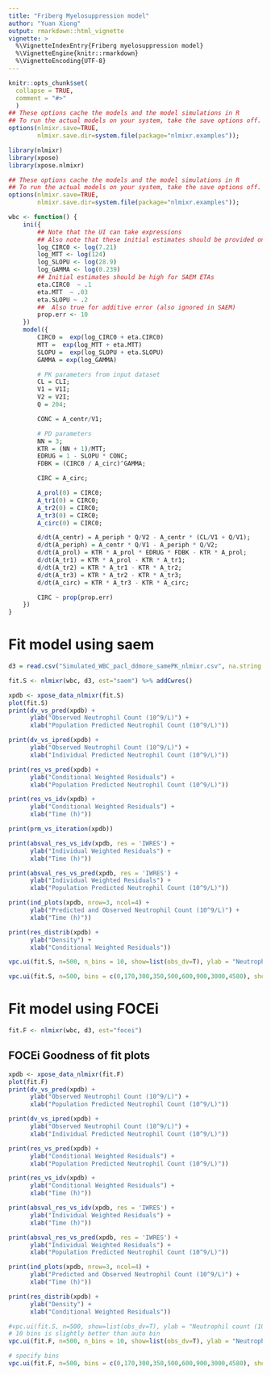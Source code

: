 ```yaml
---
title: "Friberg Myelosuppression model"
author: "Yuan Xiong" 
output: rmarkdown::html_vignette
vignette: >
  %\VignetteIndexEntry{Friberg myelosuppression model}
  %\VignetteEngine{knitr::rmarkdown}
  %\VignetteEncoding{UTF-8}
---
```


```r
knitr::opts_chunk$set(
  collapse = TRUE,
  comment = "#>"
  )
## These options cache the models and the model simulations in R
## To run the actual models on your system, take the save options off.
options(nlmixr.save=TRUE,
        nlmixr.save.dir=system.file(package="nlmixr.examples"));

```

```r

library(nlmixr)
library(xpose)
library(xpose.nlmixr)

## These options cache the models and the model simulations in R
## To run the actual models on your system, take the save options off.
options(nlmixr.save=TRUE,
        nlmixr.save.dir=system.file(package="nlmixr.examples"));

```

```r

wbc <- function() {
    ini({
        ## Note that the UI can take expressions
        ## Also note that these initial estimates should be provided on the log-scale
        log_CIRC0 <- log(7.21)
        log_MTT <- log(124)
        log_SLOPU <- log(28.9)
        log_GAMMA <- log(0.239)
        ## Initial estimates should be high for SAEM ETAs
        eta.CIRC0  ~ .1
        eta.MTT  ~ .03
        eta.SLOPU ~ .2
        ##  Also true for additive error (also ignored in SAEM)
        prop.err <- 10
    })
    model({
        CIRC0 =  exp(log_CIRC0 + eta.CIRC0)
        MTT =  exp(log_MTT + eta.MTT)
        SLOPU =  exp(log_SLOPU + eta.SLOPU)
        GAMMA = exp(log_GAMMA)

        # PK parameters from input dataset
        CL = CLI;
        V1 = V1I;
        V2 = V2I;
        Q = 204;

        CONC = A_centr/V1;

        # PD parameters
        NN = 3;
        KTR = (NN + 1)/MTT;
        EDRUG = 1 - SLOPU * CONC;
        FDBK = (CIRC0 / A_circ)^GAMMA;

        CIRC = A_circ;

        A_prol(0) = CIRC0;
        A_tr1(0) = CIRC0;
        A_tr2(0) = CIRC0;
        A_tr3(0) = CIRC0;
        A_circ(0) = CIRC0;

        d/dt(A_centr) = A_periph * Q/V2 - A_centr * (CL/V1 + Q/V1);
        d/dt(A_periph) = A_centr * Q/V1 - A_periph * Q/V2;
        d/dt(A_prol) = KTR * A_prol * EDRUG * FDBK - KTR * A_prol;
        d/dt(A_tr1) = KTR * A_prol - KTR * A_tr1;
        d/dt(A_tr2) = KTR * A_tr1 - KTR * A_tr2;
        d/dt(A_tr3) = KTR * A_tr2 - KTR * A_tr3;
        d/dt(A_circ) = KTR * A_tr3 - KTR * A_circ;

        CIRC ~ prop(prop.err)
    })
}
```
# Fit model using saem
```r
d3 = read.csv("Simulated_WBC_pacl_ddmore_samePK_nlmixr.csv", na.string = ".")

fit.S <- nlmixr(wbc, d3, est="saem") %>% addCwres()

xpdb <- xpose_data_nlmixr(fit.S)
plot(fit.S)
print(dv_vs_pred(xpdb) +
      ylab("Observed Neutrophil Count (10^9/L)") +
      xlab("Population Predicted Neutrophil Count (10^9/L)"))

print(dv_vs_ipred(xpdb) +
      ylab("Observed Neutrophil Count (10^9/L)") +
      xlab("Individual Predicted Neutrophil Count (10^9/L)"))

print(res_vs_pred(xpdb) +
      ylab("Conditional Weighted Residuals") +
      xlab("Population Predicted Neutrophil Count (10^9/L)"))

print(res_vs_idv(xpdb) +
      ylab("Conditional Weighted Residuals") +
      xlab("Time (h)"))

print(prm_vs_iteration(xpdb))

print(absval_res_vs_idv(xpdb, res = 'IWRES') +
      ylab("Individual Weighted Residuals") +
      xlab("Time (h)"))

print(absval_res_vs_pred(xpdb, res = 'IWRES') +
      ylab("Individual Weighted Residuals") +
      xlab("Population Predicted Neutrophil Count (10^9/L)"))

print(ind_plots(xpdb, nrow=3, ncol=4) +
      ylab("Predicted and Observed Neutrophil Count (10^9/L)") +
      xlab("Time (h)"))

print(res_distrib(xpdb) +
      ylab("Density") +
      xlab("Conditional Weighted Residuals"))

vpc.ui(fit.S, n=500, n_bins = 10, show=list(obs_dv=T), ylab = "Neutrophil Count (10^9/L)", xlab = "Time (h)")

vpc.ui(fit.S, n=500, bins = c(0,170,300,350,500,600,900,3000,4580), show=list(obs_dv=T), ylab = "Neutrophil Count (10^9/L)", xlab = "Time (h)")

```

# Fit model using FOCEi

```r
fit.F <- nlmixr(wbc, d3, est="focei")
```

## FOCEi Goodness of fit plots
```r
xpdb <- xpose_data_nlmixr(fit.F)
plot(fit.F)
print(dv_vs_pred(xpdb) +
      ylab("Observed Neutrophil Count (10^9/L)") +
      xlab("Population Predicted Neutrophil Count (10^9/L)"))

print(dv_vs_ipred(xpdb) +
      ylab("Observed Neutrophil Count (10^9/L)") +
      xlab("Individual Predicted Neutrophil Count (10^9/L)"))

print(res_vs_pred(xpdb) +
      ylab("Conditional Weighted Residuals") +
      xlab("Population Predicted Neutrophil Count (10^9/L)"))

print(res_vs_idv(xpdb) +
      ylab("Conditional Weighted Residuals") +
      xlab("Time (h)"))

print(absval_res_vs_idv(xpdb, res = 'IWRES') +
      ylab("Individual Weighted Residuals") +
      xlab("Time (h)"))

print(absval_res_vs_pred(xpdb, res = 'IWRES') +
      ylab("Individual Weighted Residuals") +
      xlab("Population Predicted Neutrophil Count (10^9/L)"))

print(ind_plots(xpdb, nrow=3, ncol=4) +
      ylab("Predicted and Observed Neutrophil Count (10^9/L)") +
      xlab("Time (h)"))

print(res_distrib(xpdb) +
      ylab("Density") +
      xlab("Conditional Weighted Residuals"))

#vpc.ui(fit.S, n=500, show=list(obs_dv=T), ylab = "Neutrophil count (10^9/L)", xlab = "Time (h)")
# 10 bins is slightly better than auto bin
vpc.ui(fit.F, n=500, n_bins = 10, show=list(obs_dv=T), ylab = "Neutrophil Count (10^9/L)", xlab = "Time (h)")

# specify bins
vpc.ui(fit.F, n=500, bins = c(0,170,300,350,500,600,900,3000,4580), show=list(obs_dv=T), ylab = "Neutrophil Count (10^9/L)", xlab = "Time (h)")
```

